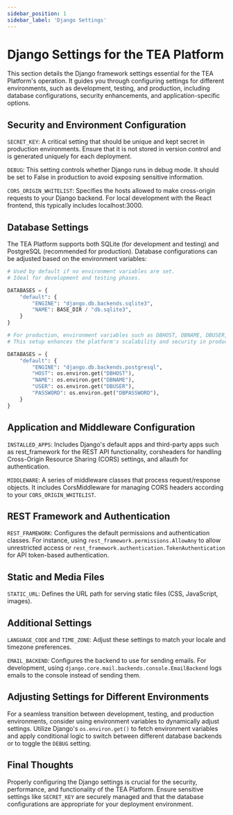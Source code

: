 ```yaml
---
sidebar_position: 1
sidebar_label: 'Django Settings'
---
```



# Django Settings for the TEA Platform

This section details the Django framework settings essential for the TEA Platform's operation. It guides you through configuring settings for different environments, such as development, testing, and production, including database configurations, security enhancements, and application-specific options.

## Security and Environment Configuration

`SECRET_KEY`: A critical setting that should be unique and kept secret in production environments. Ensure that it is not stored in version control and is generated uniquely for each deployment.

`DEBUG`: This setting controls whether Django runs in debug mode. It should be set to False in production to avoid exposing sensitive information.

`CORS_ORIGIN_WHITELIST`: Specifies the hosts allowed to make cross-origin requests to your Django backend. For local development with the React frontend, this typically includes localhost:3000.

## Database Settings

The TEA Platform supports both SQLite (for development and testing) and PostgreSQL (recommended for production). Database configurations can be adjusted based on the environment variables:

<Tabs>
<TabItem value="sqllite" label="SQLite">

```python
# Used by default if no environment variables are set. 
# Ideal for development and testing phases.

DATABASES = {
    "default": {
        "ENGINE": "django.db.backends.sqlite3",
        "NAME": BASE_DIR / "db.sqlite3",
    }
}
```

</TabItem>
<TabItem value="postgresql" label="PostgreSQL">

```python
# For production, environment variables such as DBHOST, DBNAME, DBUSER, and DBPASSWORD need to be defined. 
# This setup enhances the platform's scalability and security in production deployments.

DATABASES = {
    "default": {
        "ENGINE": "django.db.backends.postgresql",
        "HOST": os.environ.get("DBHOST"),
        "NAME": os.environ.get("DBNAME"),
        "USER": os.environ.get("DBUSER"),
        "PASSWORD": os.environ.get("DBPASSWORD"),
    }
}
```

</TabItem>
</Tabs>

## Application and Middleware Configuration

`INSTALLED_APPS`: Includes Django's default apps and third-party apps such as rest_framework for the REST API functionality, corsheaders for handling Cross-Origin Resource Sharing (CORS) settings, and allauth for authentication.

`MIDDLEWARE`: A series of middleware classes that process request/response objects. It includes CorsMiddleware for managing CORS headers according to your `CORS_ORIGIN_WHITELIST`.

## REST Framework and Authentication

`REST_FRAMEWORK`: Configures the default permissions and authentication classes. For instance, using `rest_framework.permissions.AllowAny` to allow unrestricted access or `rest_framework.authentication.TokenAuthentication` for API token-based authentication.

## Static and Media Files

`STATIC_URL`: Defines the URL path for serving static files (CSS, JavaScript, images).

## Additional Settings

`LANGUAGE_CODE` and `TIME_ZONE`: Adjust these settings to match your locale and timezone preferences.

`EMAIL_BACKEND`: Configures the backend to use for sending emails. For development, using `django.core.mail.backends.console.EmailBackend` logs emails to the console instead of sending them.

## Adjusting Settings for Different Environments

For a seamless transition between development, testing, and production environments, consider using environment variables to dynamically adjust settings. Utilize Django's `os.environ.get()` to fetch environment variables and apply conditional logic to switch between different database backends or to toggle the `DEBUG` setting.

## Final Thoughts

Properly configuring the Django settings is crucial for the security, performance, and functionality of the TEA Platform. Ensure sensitive settings like `SECRET_KEY` are securely managed and that the database configurations are appropriate for your deployment environment.